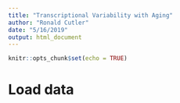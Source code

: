 ```yaml
---
title: "Transcriptional Variability with Aging"
author: "Ronald Cutler"
date: "5/16/2019"
output: html_document
---
```


```r
knitr::opts_chunk$set(echo = TRUE)
```

# Load data 
```r

```

